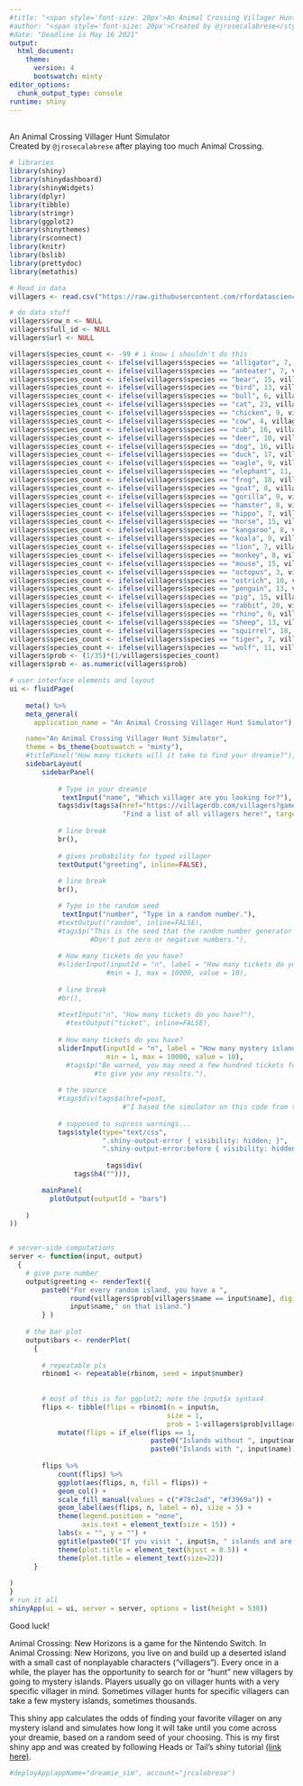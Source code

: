 ```yaml
---
#title: "<span style='font-size: 20px'>An Animal Crossing Villager Hunt Simulator</style>"
#author: "<span style='font-size: 20px'>Created by @jrosecalabrese</style>"
#date: "Deadline is May 16 2021"
output: 
  html_document:
    theme:       
      version: 4
      bootswatch: minty
editor_options: 
  chunk_output_type: console
runtime: shiny
---
```

<br>
<div class="card text-white bg-primary mb-3" style="max-width: 90rem;">
  <div class="card-header">An Animal Crossing Villager Hunt Simulator</div>
  <div class="card-body">
Created by `@jrosecalabrese` after playing too much Animal Crossing.
  </div>
</div>

```r
# libraries
library(shiny)
library(shinydashboard)
library(shinyWidgets)
library(dplyr)
library(tibble)
library(stringr)
library(ggplot2)
library(shinythemes)
library(rsconnect)
library(knitr)
library(bslib)
library(prettydoc)
library(metathis)
```

```r
# Read in data
villagers <- read.csv("https://raw.githubusercontent.com/rfordatascience/tidytuesday/master/data/2020/2020-05-05/villagers.csv")
```

```r
# do data stuff
villagers$row_n <- NULL
villagers$full_id <- NULL
villagers$url <- NULL

villagers$species_count <- -99 # i know i shouldn't do this 
villagers$species_count <- ifelse(villagers$species == "alligator", 7, villagers$species_count)
villagers$species_count <- ifelse(villagers$species == "anteater", 7, villagers$species_count)
villagers$species_count <- ifelse(villagers$species == "bear", 15, villagers$species_count)
villagers$species_count <- ifelse(villagers$species == "bird", 13, villagers$species_count)
villagers$species_count <- ifelse(villagers$species == "bull", 6, villagers$species_count)
villagers$species_count <- ifelse(villagers$species == "cat", 23, villagers$species_count)
villagers$species_count <- ifelse(villagers$species == "chicken", 9, villagers$species_count)
villagers$species_count <- ifelse(villagers$species == "cow", 4, villagers$species_count)
villagers$species_count <- ifelse(villagers$species == "cub", 16, villagers$species_count)
villagers$species_count <- ifelse(villagers$species == "deer", 10, villagers$species_count)
villagers$species_count <- ifelse(villagers$species == "dog", 16, villagers$species_count)
villagers$species_count <- ifelse(villagers$species == "duck", 17, villagers$species_count)
villagers$species_count <- ifelse(villagers$species == "eagle", 9, villagers$species_count)
villagers$species_count <- ifelse(villagers$species == "elephant", 11, villagers$species_count)
villagers$species_count <- ifelse(villagers$species == "frog", 18, villagers$species_count)
villagers$species_count <- ifelse(villagers$species == "goat", 8, villagers$species_count)
villagers$species_count <- ifelse(villagers$species == "gorilla", 9, villagers$species_count)
villagers$species_count <- ifelse(villagers$species == "hamster", 8, villagers$species_count)
villagers$species_count <- ifelse(villagers$species == "hippo", 7, villagers$species_count)
villagers$species_count <- ifelse(villagers$species == "horse", 15, villagers$species_count)
villagers$species_count <- ifelse(villagers$species == "kangaroo", 8, villagers$species_count)
villagers$species_count <- ifelse(villagers$species == "koala", 9, villagers$species_count)
villagers$species_count <- ifelse(villagers$species == "lion", 7, villagers$species_count)
villagers$species_count <- ifelse(villagers$species == "monkey", 8, villagers$species_count)
villagers$species_count <- ifelse(villagers$species == "mouse", 15, villagers$species_count)
villagers$species_count <- ifelse(villagers$species == "octopus", 3, villagers$species_count)
villagers$species_count <- ifelse(villagers$species == "ostrich", 10, villagers$species_count)
villagers$species_count <- ifelse(villagers$species == "penguin", 13, villagers$species_count)
villagers$species_count <- ifelse(villagers$species == "pig", 15, villagers$species_count)
villagers$species_count <- ifelse(villagers$species == "rabbit", 20, villagers$species_count)
villagers$species_count <- ifelse(villagers$species == "rhino", 6, villagers$species_count)
villagers$species_count <- ifelse(villagers$species == "sheep", 13, villagers$species_count)
villagers$species_count <- ifelse(villagers$species == "squirrel", 18, villagers$species_count)
villagers$species_count <- ifelse(villagers$species == "tiger", 7, villagers$species_count)
villagers$species_count <- ifelse(villagers$species == "wolf", 11, villagers$species_count)
villagers$prob <- (1/35)*(1/villagers$species_count)
villagers$prob <- as.numeric(villagers$prob)
```

```r
# user interface elements and layout
ui <- fluidPage(
  
    meta() %>%
    meta_general(
      application_name = "An Animal Crossing Villager Hunt Simulator"),

    name="An Animal Crossing Villager Hunt Simulator",
    theme = bs_theme(bootswatch = "minty"),
    #titlePanel("How many tickets will it take to find your dreamie?"),
    sidebarLayout(
        sidebarPanel(
            
            # Type in your dreamie
             textInput("name", "Which villager are you looking for?"),
            tags$div(tags$a(href="https://villagerdb.com/villagers?game=nh", 
                            "Find a list of all villagers here!", target="_blank")),
             
            # line break
            br(),
            
            # gives probability for typed villager
            textOutput("greeting", inline=FALSE),    
            
            # line break
            br(),

            # Type in the random seed
             textInput("number", "Type in a random number."),
            #textOutput("random", inline=FALSE),  
            #tags$p("This is the seed that the random number generator will be based on.
                    #Don't put zero or negative numbers."),
            
            # How many tickets do you have?
            #sliderInput(inputId = "n", label = "How many tickets do you have?",
                        #min = 1, max = 10000, value = 10),
                
            # line break
            #br(),
            
            #textInput("n", "How many tickets do you have?"),
              #textOutput("ticket", inline=FALSE),
            
            # How many tickets do you have?
            sliderInput(inputId = "n", label = "How many mystery islands do you plan to visit?",
                        min = 1, max = 10000, value = 10),
              #tags$p("Be warned, you may need a few hundred tickets for this simulator
                     #to give you any results."),
            
            # the source
            #tags$div(tags$a(href=post, 
                            #"I based the simulator on this code from the Heads or Tails blog.", target="_blank")),
            
            # supposed to supress warnings...
            tags$style(type="text/css",
                       ".shiny-output-error { visibility: hidden; }",
                       ".shiny-output-error:before { visibility: hidden; }"),
            
                        tags$div(
                tags$h4(""))),     

        mainPanel(
          plotOutput(outputId = "bars")
                  
    )
))


# server-side computations
server <- function(input, output) 
  {
    # give pure number
    output$greeting <- renderText({
        paste0("For every random island, you have a ", 
               round(villagers$prob[villagers$name == input$name], digits = 4), "% chance of finding ",
               input$name," on that island.") 
        } )
     
    # the bar plot
    output$bars <- renderPlot(
      {
        
        # repeatable pls
        rbinom1 <- repeatable(rbinom, seed = input$number)
        
        
        # most of this is for ggplot2; note the input$x syntax4
        flips <- tibble(flips = rbinom1(n = input$n, 
                                       size = 1, 
                                       prob = 1-villagers$prob[villagers$name==input$name])) %>% 
            mutate(flips = if_else(flips == 1, 
                                   paste0("Islands without ", input$name),
                                   paste0("Islands with ", input$name)))
        
        flips %>% 
            count(flips) %>% 
            ggplot(aes(flips, n, fill = flips)) +
            geom_col() +
            scale_fill_manual(values = c("#78c2ad", "#f3969a")) +
            geom_label(aes(flips, n, label = n), size = 5) +
            theme(legend.position = "none",
                  axis.text = element_text(size = 15)) +
            labs(x = "", y = "") +
            ggtitle(paste0("If you visit ", input$n, " islands and are looking for ", input$name, "...")) +
            theme(plot.title = element_text(hjust = 0.5)) +
            theme(plot.title = element_text(size=22))
      }
    
)
}
# run it all
shinyApp(ui = ui, server = server, options = list(height = 530))
```

<div class="card text-white bg-secondary mb-3" style="max-width: 90rem;">
  <div class="card-header">Good luck!</div>
  <div class="card-body">
Animal Crossing: New Horizons is a game for the Nintendo Switch. In Animal Crossing: New Horizons, you live on and build up a deserted island with a small cast of nonplayable characters ("villagers"). Every once in a while, the player has the opportunity to search for or "hunt" new villagers by going to mystery islands. Players usually go on villager hunts with a very specific villager in mind. Sometimes villager hunts for specific villagers can take a few mystery islands, sometimes thousands. 

This shiny app calculates the odds of finding your favorite villager on any mystery island and simulates how long it will take until you come across your dreamie, based on a random seed of your choosing. This is my first shiny app and was created by following Heads or Tail's shiny tutorial <a href = "https://heads0rtai1s.github.io/2019/12/05/shiny-starter-code/" target="_blank">(link here)</a>.
  </div>
</div>

```r
#deployApp(appName="dreamie_sim", account="jrcalabrese")
```